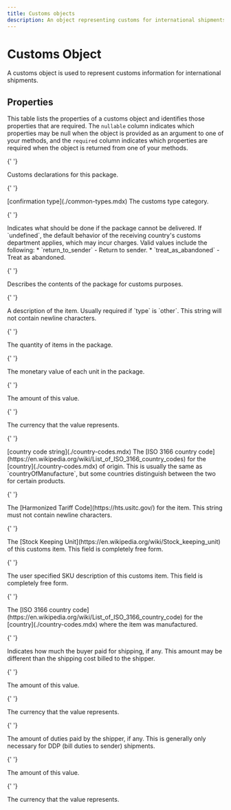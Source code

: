 ```yaml
---
title: Customs objects
description: An object representing customs for international shipments.
---
```


# Customs Object

A customs object is used to represent customs information for international shipments.

## Properties

This table lists the properties of a customs object and identifies those properties that are required. The `nullable`
column indicates which properties may be null when the object is provided as an argument to one of your methods, and the `required`
column indicates which properties are required when the object is returned from one of your methods.

<Reference>

{' '}

<Field name="customs" type="object" nullable={false}>
  <Description>Customs declarations for this package.</Description>
</Field>

{' '}

<Field name="customs.contents" nullable={true}>
  <Type>[confirmation type](./common-types.mdx)</Type>
  <Description>The customs type category.</Description>
</Field>

{' '}

<Field name="customs.non_delivery" type="string" nullable={true}>
  <Description>
    Indicates what should be done if the package cannot be delivered. If `undefined`, the default behavior of the
    receiving country's customs department applies, which may incur charges. Valid values include the following: *
    `return_to_sender` - Return to sender. * `treat_as_abandoned` - Treat as abandoned.
  </Description>
</Field>

{' '}

<Field name="customs.customs_items[]" type="object[]" nullable={false}>
  <Description>Describes the contents of the package for customs purposes.</Description>
</Field>

{' '}

<Field name="customs.customs_items[].description" type="string" nullable={true}>
  <Description>
    A description of the item. Usually required if `type` is `other`. This string will not contain newline characters.
  </Description>
</Field>

{' '}

<Field name="customs.customs_items[].quantity" type="number" nullable={true}>
  <Description>The quantity of items in the package.</Description>
</Field>

{' '}

<Field name="customs.customs_items[].value" type="object" nullable={false}>
  <Description>The monetary value of each unit in the package.</Description>
</Field>

{' '}

<Field name="customs.customs_items[].value.amount" type="number" nullable={false}>
  <Description>The amount of this value.</Description>
</Field>

{' '}

<Field name="customs.customs_items[].value.currency" type="string" nullable={false}>
  <Description>The currency that the value represents.</Description>
</Field>

{' '}

<Field name="customs.customs_items[].country_of_origin" nullable={true}>
  <Type>[country code string](./country-codes.mdx)</Type>
  <Description>
    The [ISO 3166 country code](https://en.wikipedia.org/wiki/List_of_ISO_3166_country_codes) for the
    [country](./country-codes.mdx) of origin. This is usually the same as `countryOfManufacture`, but some countries
    distinguish between the two for certain products.
  </Description>
</Field>

{' '}

<Field name="customs.customs_items[].harmonized_tariff_code" type="string" nullable={true}>
  <Description>
    The [Harmonized Tariff Code](https://hts.usitc.gov/) for the item. This string must not contain newline characters.
  </Description>
</Field>

{' '}

<Field name="customs.customs_items[].sku" type="string" nullable={true}>
  <Description>
    The [Stock Keeping Unit](https://en.wikipedia.org/wiki/Stock_keeping_unit) of this customs item. This field is
    completely free form.
  </Description>
</Field>

{' '}

<Field name="customs.customs_items[].sku_description" type="string" nullable={true}>
  <Description>
    The user specified SKU description of this customs item. This field is completely free form.
  </Description>
</Field>

{' '}

<Field name="customs.customs_items[].item_weight" type="object" nullable={true}>
  <Description>
    The [ISO 3166 country code](https://en.wikipedia.org/wiki/List_of_ISO_3166_country_code) for the
    [country](./country-codes.mdx) where the item was manufactured.
  </Description>
</Field>

{' '}

<Field name="customs.buyer_shipping_amount_paid" type="object" nullable={true}>
  <Description>
    Indicates how much the buyer paid for shipping, if any. This amount may be different than the shipping cost billed
    to the shipper.
  </Description>
</Field>

{' '}

<Field name="customs.buyer_shipping_amount_paid.amount" type="number" nullable={false}>
  <Description>The amount of this value.</Description>
</Field>

{' '}

<Field name="customs.buyer_shipping_amount_paid.currency" type="string" nullable={false}>
  <Description>The currency that the value represents.</Description>
</Field>

{' '}

<Field name="customs.duties_paid" type="object" nullable={true}>
  <Description>
    The amount of duties paid by the shipper, if any. This is generally only necessary for DDP (bill duties to sender)
    shipments.
  </Description>
</Field>

{' '}

<Field name="customs.duties_paid.value" type="number" nullable={false}>
  <Description>The amount of this value.</Description>
</Field>

{' '}

<Field name="customs.duties_paid.currency" type="string" nullable={false}>
  <Description>The currency that the value represents.</Description>
</Field>

</Reference>
